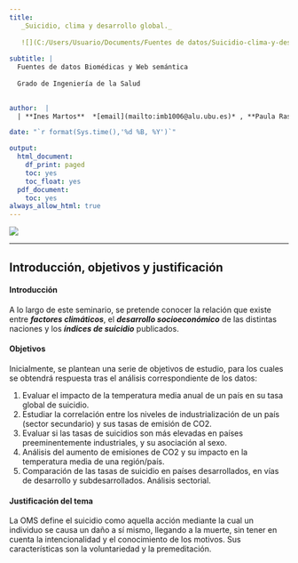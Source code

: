 ```yaml
---
title:   
   _Suicidio, clima y desarrollo global._
   
   ![](C:/Users/Usuario/Documents/Fuentes de datos/Suicidio-clima-y-desarrollo-global/Imagen3.png){width='150px'}
   
subtitle: |
  Fuentes de datos Biomédicas y Web semántica  
    
  Grado de Ingeniería de la Salud 
  

author:  | 
  | **Ines Martos**  *[email](mailto:imb1006@alu.ubu.es)* , **Paula Rastrilla** *[email](mailto:prg1006@alu.ubu.es)* **y Naiara Rodríguez** *[email](mailto:nrg1007@alu.ubu.es)*.

date: "`r format(Sys.time(),'%d %B, %Y')`"

output: 
  html_document:
    df_print: paged
    toc: yes
    toc_float: yes
  pdf_document:
    toc: yes
always_allow_html: true
---
```



![](C:/Users/Usuario/Documents/Fuentes de datos/Suicidio-clima-y-desarrollo-global/Imagen1.jpg)  

---
## Introducción, objetivos y justificación  
  
  
#### Introducción
  
  A lo largo de este seminario, se pretende conocer la relación que existe entre _**factores climáticos**_, el _**desarrollo socioeconómico**_ de las distintas naciones y los _**índices de suicidio**_ publicados.   
    
    
#### Objetivos  
  
  Inicialmente, se plantean una serie de objetivos de estudio, para los cuales se obtendrá respuesta tras el análisis correspondiente de los datos: 
  
  1. Evaluar el impacto de la temperatura media anual de un país en su tasa global de suicidio.   
  2. Estudiar la correlación entre los niveles de industrialización de un país (sector secundario) y sus tasas de emisión de CO2.  
  3. Evaluar si las tasas de suicidios son más elevadas en países preeminentemente industriales, y su asociación al sexo.  
  4. Análisis del aumento de emisiones de CO2 y su impacto en la temperatura media de una región/país.  
  5. Comparación de las tasas de suicidio en países desarrollados, en vías de desarrollo y subdesarrollados. Análisis sectorial.  
  
  
    
#### Justificación del tema  
  
  La OMS define el suicidio como aquella acción mediante la cual un individuo se causa un daño a sí mismo, llegando a la muerte, sin tener en cuenta la intencionalidad y el conocimiento de los motivos. Sus características son la voluntariedad y la premeditación.  
